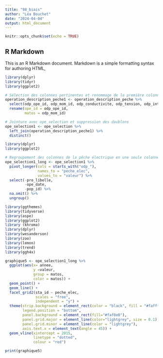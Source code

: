 ```yaml
---
title: "98_biais"
author: "Léa Bouchet"
date: "2024-04-04"
output: html_document
---
```


```r
knitr::opts_chunk$set(echo = TRUE)
```

## R Markdown

This is an R Markdown document. Markdown is a simple formatting syntax for authoring HTML, 

```r
library(dplyr)
library(tidyr)
library(ggplot2)

# Sélection des colonnes pertinentes et renommage de la première colonne
operation_description_peche1 <- operation_description_peche %>%
  select(odp_ope_id, odp_mom_id, odp_conductivite, odp_tension, odp_intensite, odp_puissance) %>%
  rename(ope_id = odp_ope_id,
         matos = odp_mom_id)

# Jointure avec ope_selection et suppression des doublons
ope_selection1 <- ope_selection %>%
  left_join(operation_description_peche1) %>%
  distinct()

```



```r
library(dplyr)
library(ggplot2)

# Regroupement des colonnes de la pêche électrique en une seule colonne "peche_elec"
ope_selection1_long <- ope_selection1 %>%
  pivot_longer(cols = starts_with("odp_"), 
               names_to = "peche_elec",
               values_to = "valeur") %>% 
  select(-pro_libelle, 
         -ope_date,
         -pop_id) %>%
  na.omit() %>% 
  ungroup()

```

```r
library(ggthemes)
library(tidyverse)
library(aspe)
library(ggplot2)
library (khroma)
library(dplyr)
library(wesanderson)
library(zoo)
library(lemon)
library(trend)
library(ggh4x)
```


```r
graphique5 <- ope_selection1_long %>% 
  ggplot(aes(x= annee, 
             y =valeur,
             group = matos,
             color = matos)) + 
  geom_point() +
  geom_line() +
  facet_grid2(sta_id ~ peche_elec, 
              scales = "free", 
              independent = "y") +
  theme(strip.background = element_rect(color = "black", fill = "#faffff"),
        legend.position = "bottom",
        panel.background = element_rect(fill="#faf0e0"),
        panel.grid.major = element_line(color="lightgrey", size = 0.1),
        panel.grid.minor = element_line(color = "lightgrey"),
        axis.text.x = element_text(angle = 45)) +
  geom_vline(xintercept = 2015,
             linetype = "dotted",
             colour = "red")

print(graphique5)

```

